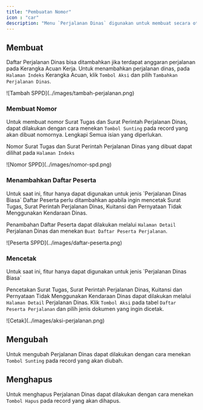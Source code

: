 ```yaml
---
title: "Pembuatan Nomor"
icon : "car"
description: "Menu `Perjalanan Dinas` digunakan untuk membuat secara otomatis nomor Surat Tugas dan Surat Perintah Perjalanan Dinas. Selain itu juga dapat digunakan untuk mencetak Surat Tugas, SPPD, Kuitansi dan Pernyataan Tidak Menggunakan Kendaraan Dinas untuk Perjalanan Dinas Biasa."
---
```



## Membuat

Daftar Perjalanan Dinas bisa ditambahkan jika terdapat anggaran perjalanan pada Kerangka Acuan Kerja. Untuk menambahkan perjalanan dinas, pada `Halaman Indeks` Kerangka Acuan, klik `Tombol Aksi` dan pilih `Tambahkan Perjalanan Dinas`.
<Frame caption="Tampilan Menambahkan Perjalanan Dinas">
    ![Tambah SPPD](../images/tambah-perjalanan.png)
</Frame>

### Membuat Nomor

Untuk membuat nomor Surat Tugas dan Surat Perintah Perjalanan Dinas, dapat dilakukan dengan cara menekan  `Tombol Sunting` pada record yang akan dibuat nomornya. Lengkapi Semua isian yang diperlukan.

Nomor Surat Tugas dan Surat Perintah Perjalanan Dinas yang dibuat dapat dilihat pada `Halaman Indeks`

<Frame caption="Tampilan Nomor Surat Tugas dan Surat Perintah Perjalanan Dinas">
    ![Nomor SPPD](../images/nomor-spd.png)
</Frame>

### Menambahkan Daftar Peserta

<Warning>
    Untuk saat ini, fitur hanya dapat digunakan untuk jenis `Perjalanan Dinas Biasa`
</Warning>

<Note>
Daftar Peserta perlu ditambahkan apabila ingin mencetak Surat Tugas, Surat Perintah Perjalanan Dinas, Kuitansi dan Pernyataan Tidak Menggunakan Kendaraan Dinas.
</Note>

Penambahan Daftar Peserta dapat dilakukan melalui `Halaman Detail` Perjalanan Dinas dan menekan `Buat Daftar Peserta Perjalanan`.

<Frame caption="Tampilan Penambahan Peserta Perjalanan Dinas">
    ![Peserta SPPD](../images/daftar-peserta.png)
</Frame>

### Mencetak
<Warning>
    Untuk saat ini, fitur hanya dapat digunakan untuk jenis `Perjalanan Dinas Biasa`
</Warning>

Pencetakan Surat Tugas, Surat Perintah Perjalanan Dinas, Kuitansi dan Pernyataan Tidak Menggunakan Kendaraan Dinas dapat dilakukan melalui `Halaman Detail` Perjalanan Dinas. Klik `Tombol Aksi` pada tabel `Daftar Peserta Perjalanan` dan pilih jenis dokumen yang ingin dicetak.

<Frame caption="Tampilan Pilihan Cetak">
    ![Cetak](../images/aksi-perjalanan.png)
</Frame>

## Mengubah

Untuk mengubah Perjalanan Dinas dapat dilakukan dengan cara menekan `Tombol Sunting` pada record yang akan diubah.

## Menghapus

Untuk menghapus Perjalanan Dinas dapat dilakukan dengan cara menekan `Tombol Hapus` pada record yang akan dihapus.
